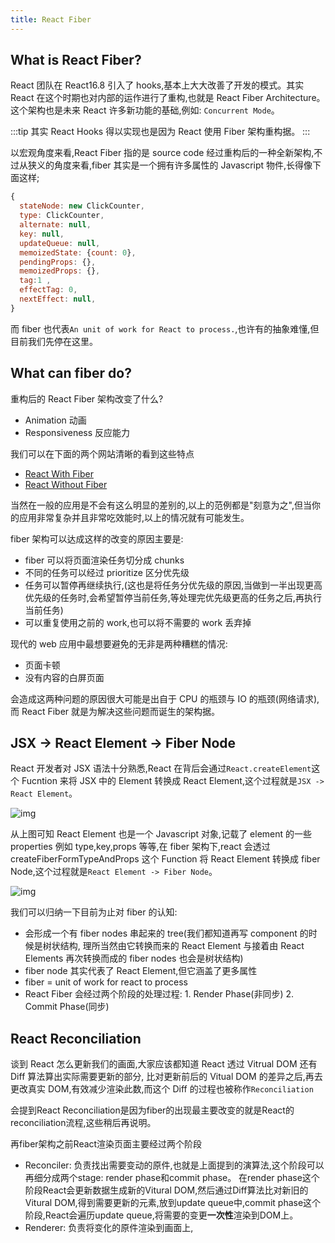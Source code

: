 ```yaml
---
title: React Fiber
---
```



<AuthorInfo />

## What is React Fiber?

React 团队在 React16.8 引入了 hooks,基本上大大改善了开发的模式。其实 React 在这个时期也对内部的运作进行了重构,也就是 React Fiber Architecture。
这个架构也是未来 React 许多新功能的基础,例如: `Concurrent Mode`。

:::tip
其实 React Hooks 得以实现也是因为 React 使用 Fiber 架构重构据。
:::

以宏观角度来看,React Fiber 指的是 source code 经过重构后的一种全新架构,不过从狭义的角度来看,fiber 其实是一个拥有许多属性的 Javascript 物件,长得像下面这样;

```js
{
  stateNode: new ClickCounter,
  type: ClickCounter,
  alternate: null,
  key: null,
  updateQueue: null,
  memoizedState: {count: 0},
  pendingProps: {},
  memoizedProps: {},
  tag:1 ,
  effectTag: 0,
  nextEffect: null,
}
```

而 fiber 也代表`An unit of work for React to process.`,也许有的抽象难懂,但目前我们先停在这里。

## What can fiber do?

重构后的 React Fiber 架构改变了什么?

- Animation 动画
- Responsiveness 反应能力

我们可以在下面的两个网站清晰的看到这些特点

- [React With Fiber](https://claudiopro.github.io/react-fiber-vs-stack-demo/fiber.html)
- [React Without Fiber](https://claudiopro.github.io/react-fiber-vs-stack-demo/stack.html)

当然在一般的应用是不会有这么明显的差别的,以上的范例都是"刻意为之",但当你的应用非常复杂并且非常吃效能时,以上的情况就有可能发生。

fiber 架构可以达成这样的改变的原因主要是:

- fiber 可以将页面渲染任务切分成 chunks
- 不同的任务可以经过 prioritize 区分优先级
- 任务可以暂停再继续执行,(这也是将任务分优先级的原因,当做到一半出现更高优先级的任务时,会希望暂停当前任务,等处理完优先级更高的任务之后,再执行当前任务)
- 可以重复使用之前的 work,也可以将不需要的 work 丢弃掉

现代的 web 应用中最想要避免的无非是两种糟糕的情况:

- 页面卡顿
- 没有内容的白屏页面

会造成这两种问题的原因很大可能是出自于 CPU 的瓶颈与 IO 的瓶颈(网络请求),而 React Fiber 就是为解决这些问题而诞生的架构据。

## JSX -> React Element -> Fiber Node

React 开发者对 JSX 语法十分熟悉,React 在背后会通过`React.createElement`这个 Fucntion 来将 JSX 中的 Element 转换成 React Element,这个过程就是`JSX -> React Element`。

![img](https://miro.medium.com/max/1400/1*UGi-KfQAn8xr6xmPquMK6A.png)

从上图可知 React Element 也是一个 Javascript 对象,记载了 element 的一些 properties 例如 type,key,props 等等,在 fiber 架构下,react 会透过 createFiberFormTypeAndProps 这个 Function 将 React Element 转换成 fiber Node,这个过程就是`React Element -> Fiber Node`。

![img](https://miro.medium.com/max/1400/1*cLIvMtIoisHlkNO2lRHBdQ.png)

我们可以归纳一下目前为止对 fiber 的认知:

- 会形成一个有 fiber nodes 串起来的 tree(我们都知道再写 component 的时候是树状结构, 理所当然由它转换而来的 React Element 与接着由 React Elements 再次转换而成的 fiber nodes 也会是树状结构)
- fiber node 其实代表了 React Element,但它涵盖了更多属性
- fiber = unit of work for react to process
- React Fiber 会经过两个阶段的处理过程: 1. Render Phase(非同步) 2. Commit Phase(同步)

## React Reconciliation

谈到 React 怎么更新我们的画面,大家应该都知道 React 透过 Vitrual DOM 还有 Diff 算法算出实际需要更新的部分, 比对更新前后的 Vitual DOM 的差异之后,再去更改真实 DOM,有效减少渲染此数,而这个 Diff 的过程也被称作`Reconciliation`

会提到React Reconciliation是因为fiber的出现最主要改变的就是React的reconciliation流程,这些稍后再说明。

再fiber架构之前React渲染页面主要经过两个阶段

- Reconciler: 负责找出需要变动的原件,也就是上面提到的演算法,这个阶段可以再细分成两个stage: render phase和commit phase。
  在render phase这个阶段React会更新数据生成新的Vitural DOM,然后通过Diff算法比对新旧的Vitural DOM,得到需要更新的元素,放到update queue中,commit phase这个阶段,React会遍历update queue,将需要的变更**一次性**渲染到DOM上。
- Renderer: 负责将变化的原件渲染到画面上,
